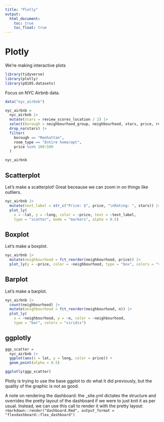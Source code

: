 ```yaml
---
title: "Plotly"
output: 
  html_document:
    toc: true
    toc_float: true
---
```


# Plotly

We're making interactive plots

```r
library(tidyverse)
library(plotly)
library(p8105.datasets)
```


Focus on NYC Airbnb data. 

```r
data("nyc_airbnb")

nyc_airbnb = 
  nyc_airbnb |> 
  mutate(stars = review_scores_location / 2) |> 
  select(borough = neighbourhood_group, neighbourhood, stars, price, room_type, lat, long) |> 
  drop_na(stars) |> 
  filter(
    borough == "Manhattan",
    room_type == "Entire home/apt",
    price %in% 100:500
  )

nyc_airbnb
```


## Scatterplot 
Let's make a scatterplot! Great beceause we can zoom in on things like outliers. 

```r
nyc_airbnb |> 
  mutate(text_label = str_c("Price: $", price, "\nRating: ", stars)) |> 
  plot_ly(
    x = ~lat, y = ~long, color = ~price, text = ~text_label,
    type = "scatter", mode = "markers", alpha = 0.5)
```

## Boxplot
Let's make a boxplot. 

```r
nyc_airbnb |> 
  mutate(neighbourhood = fct_reorder(neighbourhood, price)) |> 
  plot_ly(y = ~price, color = ~neighbourhood, type = "box", colors = "viridis")
```

## Barplot
Let's make a barplot. 

```r
nyc_airbnb |> 
  count(neighbourhood) |> 
  mutate(neighbourhood = fct_reorder(neighbourhood, n)) |> 
  plot_ly(
    x = ~neighbourhood, y = ~n, color = ~neighbourhood,
    type = "bar", colors = "viridis")
```

## ggplotly

```r
ggp_scatter = 
  nyc_airbnb |> 
  ggplot(aes(x = lat, y = long, color = price)) +
  geom_point(alpha = 0.5)

ggplotly(ggp_scatter)
```

Plotly is trying to use the base ggplot to do what it did previously, but the quality of the graphic is not as good. 

A note on rendering the dashboard: the _site.yml dictates the structure and overrides the pretty layout of the dashboard if we were to just knit it as per usual. Instead, we can use this call to render it with the pretty layout: `rmarkdown::render("dashboard.Rmd", output_format = "flexdashboard::flex_dashboard")`



